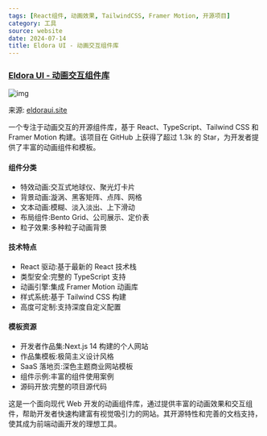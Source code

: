 ```yaml
---
tags: [React组件, 动画效果, TailwindCSS, Framer Motion, 开源项目]
category: 工具
source: website
date: 2024-07-14
title: Eldora UI - 动画交互组件库
---
```


### [Eldora UI - 动画交互组件库](https://www.eldoraui.site/)

![img](https://img.mengpeng.tech/i/2024/12/08/6755713cdb67b.webp)

来源: [eldoraui.site](https://www.eldoraui.site/)

一个专注于动画交互的开源组件库，基于 React、TypeScript、Tailwind CSS 和 Framer Motion 构建。该项目在 GitHub 上获得了超过 1.3k 的 Star，为开发者提供了丰富的动画组件和模板。

#### 组件分类
- 特效动画:交互式地球仪、聚光灯卡片
- 背景动画:漩涡、黑客矩阵、点阵、网格
- 文本动画:模糊、淡入淡出、上下滑动
- 布局组件:Bento Grid、公司展示、定价表
- 粒子效果:多种粒子动画背景

#### 技术特点
- React 驱动:基于最新的 React 技术栈
- 类型安全:完整的 TypeScript 支持
- 动画引擎:集成 Framer Motion 动画库
- 样式系统:基于 Tailwind CSS 构建
- 高度可定制:支持深度自定义配置

#### 模板资源
- 开发者作品集:Next.js 14 构建的个人网站
- 作品集模板:极简主义设计风格
- SaaS 落地页:深色主题商业网站模板
- 组件示例:丰富的组件使用案例
- 源码开放:完整的项目源代码

这是一个面向现代 Web 开发的动画组件库，通过提供丰富的动画效果和交互组件，帮助开发者快速构建富有视觉吸引力的网站。其开源特性和完善的文档支持，使其成为前端动画开发的理想工具。 